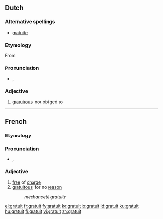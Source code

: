 ==Dutch==

===Alternative spellings===
* [[gratuite]]

===Etymology===
From {{F.|nl}} {{term|gratuit|lang=fr}}

===Pronunciation===
* {{IPA|/gʁatwi/|lang=nl}}, {{SAMPA|/gRatwi/|lang=nl}}

===Adjective===
{{infl|nl|adjective}}

# [[gratuitous]], not obliged to

----
==French==
===Etymology===
{{rfe|lang=fr}}

===Pronunciation===
* {{IPA|/gʁatwi/|lang=fr}}, {{SAMPA|/gRatwi/|lang=fr}}

===Adjective===
{{fr-adj}}

# [[free]] of [[charge]]
# [[gratuitous]], for no [[reason]]
#: ''méchanceté gratuite''

[[el:gratuit]]
[[fr:gratuit]]
[[fy:gratuit]]
[[ko:gratuit]]
[[io:gratuit]]
[[id:gratuit]]
[[ku:gratuit]]
[[hu:gratuit]]
[[fi:gratuit]]
[[vi:gratuit]]
[[zh:gratuit]]